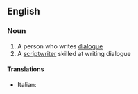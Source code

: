 ==English==

===Noun===
{{en-noun}}

# A person who writes [[dialogue]]
# A [[scriptwriter]] skilled at writing dialogue

====Translations====
{{trans-top|scriptwriter}}
*Italian: {{t|it|dialoghista|m}}
{{trans-mid}}

{{trans-bottom}}